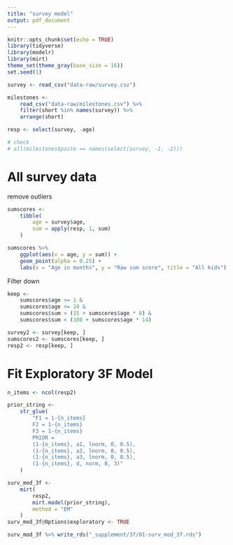 ```yaml
---
title: "survey model"
output: pdf_document
---
```


```r
knitr::opts_chunk$set(echo = TRUE)
library(tidyverse)
library(modelr)
library(mirt)
theme_set(theme_gray(base_size = 16))
set.seed(1)

survey <- read_csv("data-raw/survey.csv")

milestones <- 
    read_csv("data-raw/milestones.csv") %>% 
    filter(short %in% names(survey)) %>% 
    arrange(short)

resp <- select(survey, -age)

# check
# all(milestones$paste == names(select(survey, -1, -2)))
```

# All survey data

remove outliers

```r
sumscores <- 
    tibble(
        age = survey$age,
        sum = apply(resp, 1, sum)
    )

sumscores %>% 
    ggplot(aes(x = age, y = sum)) + 
    geom_point(alpha = 0.25) +
    labs(x = "Age in months", y = "Raw sum score", title = "All kids")
```

Filter down

```r
keep <- 
    sumscores$age >= 1 & 
    sumscores$age <= 24 & 
    sumscores$sum > (15 + sumscores$age * 8) & 
    sumscores$sum < (100 + sumscores$age * 14)

survey2 <- survey[keep, ]
sumscores2 <- sumscores[keep, ]
resp2 <- resp[keep, ]
```

# Fit Exploratory 3F Model

```r
n_items <- ncol(resp2)

prior_string <-
    str_glue(
        "F1 = 1-{n_items}
        F2 = 1-{n_items}
        F3 = 1-{n_items}
        PRIOR =
        (1-{n_items}, a1, lnorm, 0, 0.5),
        (1-{n_items}, a2, lnorm, 0, 0.5),
        (1-{n_items}, a3, lnorm, 0, 0.5),
        (1-{n_items}, d, norm, 0, 3)"
    )

surv_mod_3f <- 
    mirt(
        resp2,
        mirt.model(prior_string),
        method = "EM"
    )
surv_mod_3f@Options$exploratory <- TRUE

surv_mod_3f %>% write_rds("_supplement/3f/01-surv_mod_3f.rds")
```
